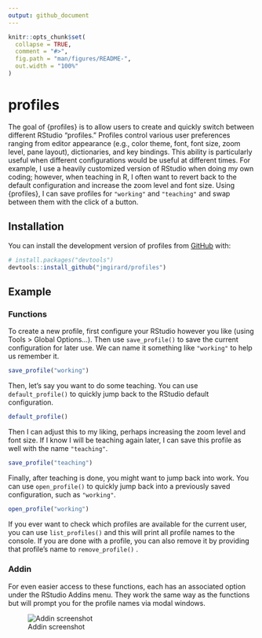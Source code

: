 ```yaml
---
output: github_document
---
```


<!-- README.md is generated from README.Rmd. Please edit that file -->

```r
knitr::opts_chunk$set(
  collapse = TRUE,
  comment = "#>",
  fig.path = "man/figures/README-",
  out.width = "100%"
)
```

# profiles

<!-- badges: start -->
<!-- badges: end -->

The goal of \{profiles\} is to allow users to create and quickly switch between different RStudio "profiles." Profiles control various user preferences ranging from editor appearance (e.g., color theme, font, font size, zoom level, pane layout), dictionaries, and key bindings. This ability is particularly useful when different configurations would be useful at different times. For example, I use a heavily customized version of RStudio when doing my own coding; however, when teaching in R, I often want to revert back to the default configuration and increase the zoom level and font size. Using \{profiles\}, I can save profiles for `"working"` and `"teaching"` and swap between them with the click of a button.

## Installation

You can install the development version of profiles from [GitHub](https://github.com/) with:

``` r
# install.packages("devtools")
devtools::install_github("jmgirard/profiles")
```

## Example

### Functions

To create a new profile, first configure your RStudio however you like (using Tools > Global Options...). Then use `save_profile()` to save the current configuration for later use. We can name it something like `"working"` to help us remember it.

```r
save_profile("working")
```

Then, let's say you want to do some teaching. You can use `default_profile()` to quickly jump back to the RStudio default configuration.

```r
default_profile()
```

Then I can adjust this to my liking, perhaps increasing the zoom level and font size. If I know I will be teaching again later, I can save this profile as well with the name `"teaching"`.

```r
save_profile("teaching")
```

Finally, after teaching is done, you might want to jump back into work. You can use `open_profile()` to quickly jump back into a previously saved configuration, such as `"working"`.

```r
open_profile("working")
```

If you ever want to check which profiles are available for the current user, you can use `list_profiles()` and this will print all profile names to the console. If you are done with a profile, you can also remove it by providing that profile's name to `remove_profile()` .

### Addin

For even easier access to these functions, each has an associated option under the RStudio Addins menu. They work the same way as the functions but will prompt you for the profile names via modal windows.

![Addin screenshot](https://i.imgur.com/5wYfA1q.png)
